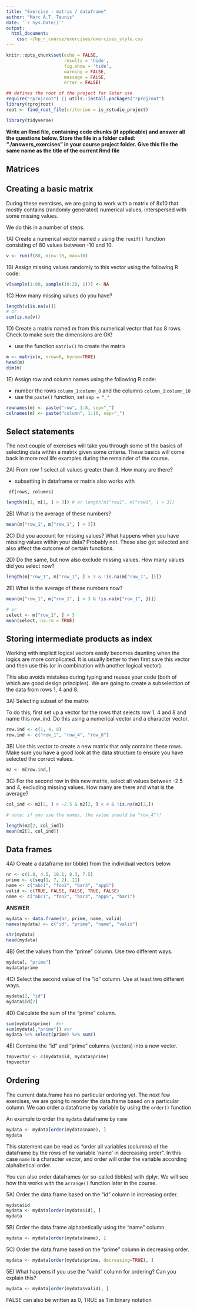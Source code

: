```yaml
---
title: "Exercise - matrix / dataframe"
author: "Marc A.T. Teunis"
date: '`r Sys.Date()`'
output:
  html_document:
    css: ~/hp_r_course/exercises/exercises_style.css
---
```


```r
knitr::opts_chunk$set(echo = FALSE, 
                      results = 'hide',
                      fig.show = 'hide',
                      warning = FALSE, 
                      message = FALSE, 
                      error = FALSE)
```

```r
## defines the root of the project for later use
require("rprojroot") || utils::install.packages("rprojroot")
library(rprojroot)
root <- find_root_file(criterion = is_rstudio_project)
```

```r
library(tidyverse)

```

__Write an Rmd file, containing code chunks (if applicable) and answer all the questions below. Store the file in a folder called: "./answers_exercises" in your course project folder. Give this file the same name as the title of the current Rmd file__

## Matrices

## Creating a basic matrix
During these exercises, we are going to work with a matrix of 8x10 that mostly contains (randomly generated) numerical values, interspersed with some missing values.

We do this in a number of steps.

1A) Create a numerical vector named `v` using the `runif()` function consisting of 80 values between -10 and 10.

```r
v <- runif(80, min=-10, max=10)
```

1B) Assign missing values randomly to this vector using the following R code:

```r
v[sample(1:80, sample(10:20, 1))] <- NA
```

1C) How many missing values do you have?
```r
length(v[is.na(v)])
# or
sum(is.na(v))
```

1D) Create a matrix named m from this numerical vector that has 8 rows. Check to make sure the dimensions are OK!

- use the function `matrix()` to create the matrix

```r
m <- matrix(v, nrow=8, byrow=TRUE)
head(m)
dim(m)
```

1E) Assign row and column names using the following R code:

 - number the rows `column_1`:`column_8` and the columns `column_1`:`column_10`
 - use the `paste()` function, set `sep = "_"`
 
```r
rownames(m) <- paste("row", 1:8, sep="_")
colnames(m) <- paste("column", 1:10, sep="_")
```

## Select statements
The next couple of exercises will take you through some of the basics of selecting data within a matrix given some criteria. These basics will come back in more real life examples during the remainder of the course.

2A) From row 1 select all values greater than 3. How many are there?

 - subsetting in dataframe or matrix also works with 

``` 
 df[rows, columns]
```

```r
length(m[1, m[1, ] > 3]) # or length(m["row1", m["row1", ] > 3])
```

2B) What is the average of these numbers?
```r
mean(m["row_1", m["row_1", ] > 3])
```

2C) Did you account for missing values? What happens when you have 
missing values within your data?
Probably not. These also get selected and also affect the outcome of certain functions.

2D) Do the same, but now also exclude missing values. How many values did you select now?
```r
length(m["row_1", m["row_1", ] > 3 & !is.na(m["row_1", ])])
```

2E) What is the average of these numbers now?
```r
mean(m["row_1", m["row_1", ] > 3 & !is.na(m["row_1", ])])

# or
select <- m["row_1", ] > 3
mean(select, na.rm = TRUE) 
```


## Storing intermediate products as index

Working with implicit logical vectors easily becomes daunting when the logics are more complicated. It is usually better to then first save this vector and then use this (or in combination with another logical vector). 

This also avoids mistakes during typing and reuses your code (both of which are good design principles). We are going to create a subselection of the data from rows 1, 4 and 8.

3A) Selecting subset of the matrix

To do this, first set up a vector for the rows that selects row 1, 4 and 8 and name this row_ind. Do this using a numerical vector and a character vector.

```r

row.ind <- c(1, 4, 8)
row.ind <- c("row_1", "row_4", "row_8")

```

3B) Use this vector to create a new matrix that only contains these rows. Make sure you have a good look at the data structure to ensure you have selected the correct values.

```r

m2 <- m[row.ind,]

```

3C) For the second row in this new matrix, select all values between -2.5 and 4, excluding missing values. How many are there and what is the average?
```r

col_ind <- m2[2, ] > -2.5 & m2[2, ] < 4 & !is.na(m2[2,])  

# note: if you use the names, the value should be "row_4"!!

length(m2[2, col_ind])
mean(m2[2, col_ind])

```

## Data frames

4A) Create a dataframe (or tibble) from the individual vectors below.

```r
nr <- c(1.8, 4.5, 10.1, 8.3, 7.5)
prime <- c(seq(1, 7, 2), 11)
name <- c("abc1", "foo2", "bar3", "app5")
valid <- c(TRUE, FALSE, FALSE, TRUE, FALSE)
name <- c("abc1", "foo2", "bar3", "app5", "bar1")
```

**ANSWER**
```r
mydata <- data.frame(nr, prime, name, valid)
names(mydata) <- c("id", "prime", "name", "valid")

str(mydata)
head(mydata)
```

4B) Get the values from the "prime" column. Use two different ways.
```r

mydata[, "prime"]
mydata$prime

```

4C) Select the second value of the "id" column. Use at least two different ways.
```r
mydata[2, "id"]
mydata$id[2]
```

4D) Calculate the sum of the "prime" column. 
```r
sum(mydata$prime)  #or 
sum(mydata[,"prime"]) #or
mydata %>% select(prime) %>% sum()
```

4E) Combine the "id" and "prime" columns (vectors) into a new vector.
```r
tmpvector <- c(mydata$id, mydata$prime)
tmpvector
```

## Ordering
The current data.frame has no particular ordering yet. The next few exercises, we are going to reorder the data.frame based on a particular column. We can order a dataframe by variable by using the `order()` function

An example to order the `mydata` dataframe by `name`
```r
mydata <- mydata[order(mydata$name), ]
mydata
```
This statement can be read as "order all variables (columns) of the dataframe by the rows of he variable 'name' in decreasing order". In this case `name` is a character vector, and order will order the variable according alphabetical order.

You can also order dataframes (or so-called tibbles) with dplyr. We will see how this works with the `arrange()` function later in the course.

5A) Order the data.frame based on the "id" column in increasing order.
```r
mydata$id
mydata <- mydata[order(mydata$id), ]
mydata
```

5B) Order the data.frame alphabetically using the "name" column.
```r

mydata <- mydata[order(mydata$name), ]

```

5C) Order the data.frame based on the "prime" column in decreasing order.
```r
mydata <- mydata[order(mydata$prime, decreasing=TRUE), ]
```

5E) What happens if you use the "valid" column for ordering? Can you explain this?
```r

mydata <- mydata[order(mydata$valid), ]

```
FALSE can also be written as 0, TRUE as 1 in binary notation
